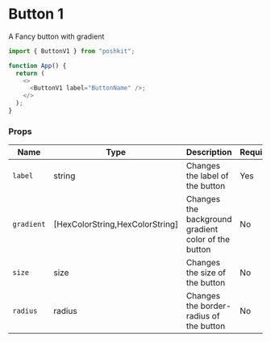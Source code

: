 <!-- Custom-MDX-Documentation.mdx -->

# Button 1

A Fancy button with gradient

```js
import { ButtonV1 } from "poshkit";

function App() {
  return (
    <>
      <ButtonV1 label="ButtonName" />;
    </>
  );
}
```

### Props

| Name       | Type                            | Description                                         | Required |
| ---------- | ------------------------------- | --------------------------------------------------- | -------- |
| `label`    | string                          | Changes the label of the button                     | Yes      |
| `gradient` | [HexColorString,HexColorString] | Changes the background gradient color of the button | No       |
| `size`     | size                            | Changes the size of the button                      | No       |
| `radius`   | radius                          | Changes the border-radius of the button             | No       |
